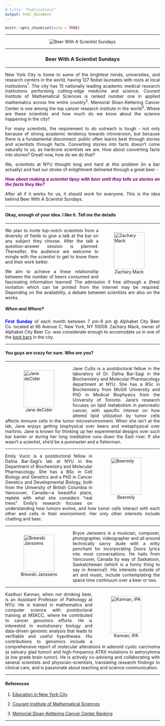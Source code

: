 ```yaml
---
# title: "Publications"
output: html_document
---
```


```r
knitr::opts_chunk$set(echo = TRUE)
```

<style>
body {
text-align: justify}
figure figcaption {
    text-align: center;}
</style>

---

<div style="text-align:center" markdown="1">

![](BWASS.jpeg "Beer With A Scientist Sundays")
</div>

---

<center> <h3>Beer With A Scientist Sundays</h3> </center>

---

New York City is home to some of the brightest minds, universities, and research centers in the world, having 127 Nobel laureates with roots at local institutions$^1$. The city has 15 nationally leading academic medical research institutions performing cutting-edge medicine and science. Courant Institute of Mathematical Sciences is ranked number one in applied mathematics across the entire country$^{2}$. Memorial Sloan-Kettering Cancer Center is one among the top cancer research institute in the world$^{3}$. Where are these scientists and how much do we know about the science happening in the city? 

For many scientists, the requirement to do outreach is tough - not only because of strong academic tendency towards introversion, but because there is a fundamental disconnect: public often learns best through stories and scientists through facts. Converting stories into facts doesn't come naturally to us, as hardcore scientists we are. How about converting facts into stories? Great! now, how do we do that?

We, scientists at NYU thought long and hard at this problem (in a bar actually) and had our stroke of enlightment delivered through a great beer - 

<span style="color:purple"> _**How about making a scientist tipsy with beer until they tells us stories on the facts they like?**_ </span>

After all if it works for us, it should work for everyone. This is the idea behind Beer With A Scientist Sundays.

---

#### Okay, enough of your idea. I like it. Tell me the details

---

<figure style="float:right;">
  <img alt="Zachary Mack" src="Zach.jpg" height = 120; width = 100; hspace="10" />
  <figcaption> Zachary Mack </figcaption>
</figure>

We plan to invite top-notch scientists from a diversity of fields to give a talk at the bar on any subject they choose. After the talk a question-answer session is planned. Thereafter, the audience are welcome to mingle with the scientist to get to know them and their work better. 

We aim to achieve a linear relationship between the number of beers consumed and fascinating information learned! The admission if free although a (free) invitation which can be printed from the internet may be required. Depending on the availability, a debate between scientists are also on the works.

##### When and Where? 

<span style="color:blue"> **First Sunday** </span> of each month between 7 pm-9 pm @ Alphabet City Beer Co. located at 96 Avenue C, New York, NY 10009. Zachary Mack, owner of Alphabet City Beer Co. was considerate enough to accomodate us in one of the [best bars](https://www.thrillist.com/drink/new-york/best-bars-nyc) in the city.

---

#### You guys are crazy for sure. Who are you?

---

<figure style="float:left;">
  <img alt="Jane deCider" src="Jane.jpeg" height = 120; width = 100; hspace="20" />
  <figcaption> Jane deCider </figcaption>
</figure>

Jane Cullis is a postdoctoral fellow in the laboratory of Dr. Dafna Bar-Sagi in the Biochemistry and Molecular Pharmacology department at NYU. She has a BSc in Biochemistry from McGill University and PhD in Medical Biophysics from the University of Toronto. Jane’s research focuses on lipid metabolism in pancreatic cancer, with specific interest on how altered lipid utilization by tumor cells affects immune cells in the tumor microenvironment. When she isn’t at the lab, Jane enjoys getting biophysical over beers and metaphysical over martinis. Jane is known for thinking up her experimental designs over such bar banter or during her long meditative runs down the East river. If she wasn’t a scientist, she’d be a punmaster and a fisherman. 

---

<figure style="float:right;">
  <img alt="Beermily" src="Emily.jpeg"  height = 120; width = 100; hspace="20" />
  <figcaption> Beermily </figcaption>
</figure>

Emily Vucic is a postdoctoral fellow in Dafna Bar-Sagi’s lab at NYU in the Department of Biochemistry and Molecular Pharmacology. She has a BSc in Cell Biology and Genetics and a PhD in Cancer Genetics and Developmental Biology, both from the University of British Columbia in Vancouver, Canada—a beautiful place, replete with what she considers “real trees”. Emily’s research focuses on understanding how tumors evolve, and how tumor cells interact with each other and cells in their environment. Her only other interests include chatting and beer. 

---

<figure style="float:left;">
  <img alt="Brewski Janssens" src="Bryce.png"  height = 120; width = 100; hspace="20" />
  <figcaption> Brewski Janssens </figcaption>
</figure>

Bryce Janssens is a musician, composer, photographer, videographer and all around technically savvy dude with a witty penchant for incorporating Doors lyrics into most conversations. He hails from Vancouver, Canada by way of Saskatoon, Saskatchewan (which is a funny thing to say in America!). His interests outside of art and music, include contemplating the space time continuum over a beer or two. 

---

<figure style="float:right;">
  <img alt="Kannan, IPA" src="Kasthuri.jpeg"  height = 120; width = 100; hspace="20" />
  <figcaption> Kannan, IPA </figcaption>
</figure>

Kasthuri Kannan, when not drinking beer, is an Assistant Professor of Pathology at NYU. He is trained in mathematics and computer science with postdoctoral training at MSKCC, where he contributed to cancer genomics efforts. He is interested in evolutionary biology and data-driven genomic analysis that leads to verifiable and useful hypotheses. His contributions to genomics include a comprehensive report of molecular alterations in adenoid cystic carcinoma (a salivary glad tumor) and high-frequency ATRX mutations in astrocytoma (a low grade brain tumor). He is actively co-advising and collaborating with several scientists and physician-scientists, translating research findings to clinical care, and is passionate about teaching and science communication.

---

#### References

1. [Education in New York City](https://en.wikipedia.org/wiki/Education_in_New_York_City)

2. [Courant Institute of Mathematical Sciences](https://en.wikipedia.org/wiki/Courant_Institute_of_Mathematical_Sciences)

3. [Memorial Sloan-Kettering Cancer Center Ranking](https://health.usnews.com/best-hospitals/area/ny/memorial-sloan-kettering-cancer-center-6213060)

---